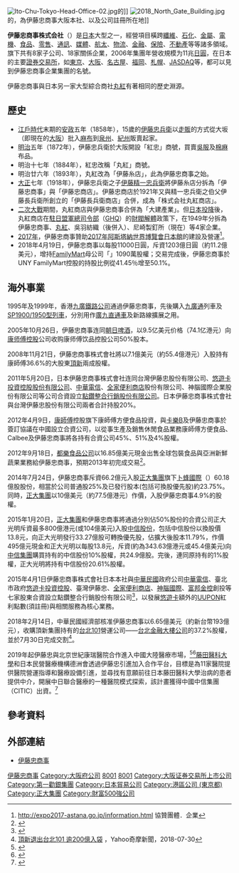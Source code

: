 {{Infobox company
| name = 伊藤忠商事株式會社
| name_en = Itochu Corporation
| logo = [[File:Itochu-Logo.svg|150px]]
| type = [[上市公司|上市公司]]
| slogan = Committed To the Global Good
| traded_as = {{tyo|8001}}<br />{{ose|8001}}<br />{{nse|8001}}<br />{{fse|8001}}<br />{{jpsse|8001}}
| foundation =  1949年（[[昭和|昭和]]二十四年）12月1日（{{age in years and days|1949|12|1|age=no}}）
| location = <li>本店所在地（公司註冊地）、大阪本社：<br />{{JPN}} 〒530-8448<br />[[大阪市|大阪市]][[北區_(大阪市)|北區]]梅田3丁目1番3號<br />{{link-ja|北門大廈|ノースゲートビルディング}}<br /><li>東京本社：<br />{{JPN}} 〒107-8077<br />[[東京都|東京都]][[港區_(東京都)|港區]][[北青山|北青山]]2丁目5番1號<br />{{link-ja|伊藤忠商事東京本社大樓|伊藤忠商事東京本社ビル}}
| key_people =
| services = [[批發|批發]]、[[貿易|貿易]]
| homepage = {{URL|https://www.itochu.co.jp/}}
| capital = 2,022億4,100萬日圓
| Net asset value = 集團：5兆6,736億8,300萬日圓<br />單獨：3兆4,034億6,400萬日圓
| revenue = 集團：11兆9,782億7,600萬日圓<br />單獨：4兆5,032億7,500萬日圓
| net_income = {{loss}}80億9,200萬日圓
| num_employees = 集團：70,639人<br />單獨：4,255人
| accounting_period = 每年3月31日
| major_shareholder = 日本Trustee Service信託銀行6.52%<br />日本Master Trust信託銀行4.60%
| subsid = 伊藤忠Techno-Solutions（株）53.86%<br />[[伊藤忠食品|伊藤忠食品]]（株）47.72%<br />[[中信國際資產管理公司|中信國際資產管理公司]]19%<br />迪桑特（DESCENTE）30%
| footnotes =
}}
[[File:Ito-Chu-Tokyo-Head-Office-02.jpg|thumb]]的{{link-ja|伊藤忠商事東京本社大樓|伊藤忠商事東京本社ビル}}]]
[[File:2018_North_Gate_Building.jpg|thumb]]的{{link-ja|北門大廈|ノースゲートビルディング}}，為伊藤忠商事大阪本社、以及公司註冊所在地]]

'''伊藤忠商事株式会社'''（{{jpn|j=伊藤忠商事株式会社|hg=いとうちゅうしょうじかぶしきかいしゃ|rm=itōchū shōji kabushiki kaisha|f=y}}）是[[日本|日本]]大型{{link-ja|商社|商社|綜合商社}}之一，經營項目橫跨[[纖維|纖維]]、[[石化|石化]]、[[金屬|金屬]]、[[電機|電機]]、[[食品|食品]]、[[零售|零售]]、[[通訊|通訊]]、[[媒體|媒體]]、[[航太|航太]]、[[物流|物流]]、[[金融|金融]]、[[保險|保險]]、[[不動產|不動產]]等等諸多領域。旗下共有8家子公司、18家關係企業，2006年集團年營收規模为11兆[[日圓|日圓]]，在日本的主要[[證券交易所|證券交易所]]，如[[東京證券交易所|東京]]、[[大阪證券交易所|大阪]]、[[名古屋證券交易所|名古屋]]、[[福岡證券交易所|福岡]]、[[札幌證券交易所|札幌]]、[[JASDAQ|JASDAQ]]等，都可以見到伊藤忠商事企業集團的名號。

伊藤忠商事與日本另一家大型綜合商社[[丸紅|丸紅]]有著相同的歷史淵源。

== 歷史 ==
* [[江戶時代|江戶時代]]末期的[[安政|安政]]五年（1858年），15歲的[[伊藤忠兵衛_(初代)|伊藤忠兵衛]]以[[走販|走販]]的方式從大坂（即現在的[[大阪市|大阪]]）批入[[麻布|麻布]]到[[和泉國|泉州]]、[[紀伊國|紀州]]販賣起家。
* [[明治|明治]]五年（1872年），伊藤忠兵衛於大阪開設「紅忠」商號，買賣[[吳服|吳服]]及[[棉|棉]][[麻|麻]]布品。
* 明治十七年（1884年），紅忠改稱「丸紅」商號。
* 明治廿六年（1893年），丸紅改為「伊藤糸店」，此為伊藤忠商事之始。
* [[大正|大正]]七年（1918年），伊藤忠兵衛之子[[伊藤忠兵衛_(二代)|伊藤精一忠兵衛]]將伊藤糸店分拆為「伊藤忠商事」與「伊藤忠商店」。伊藤忠商店於1921年又與精一忠兵衛之伯父伊藤長兵衛所創立的「伊藤長兵衛商店」合併，成為「株式会社丸紅商店」。
* [[二次大戰|二次大戰]]期間，丸紅商店與伊藤忠商事合併為「大建產業」。但[[日本投降|日本投降]]後，丸紅商店在[[駐日盟軍總司令部|駐日盟軍總司令部]]（[[GHQ|GHQ]]）的[[財閥解體|財閥解體]]政策下，在1949年分拆為伊藤忠商事、[[丸紅|丸紅]]、吳羽紡織（後併入{{link-ja|東洋紡|東洋紡|東洋紡織}}）、尼崎製釘所（現在{{link-ja|尼釘|アマテイ}}）等4家企業。
*[[2017年|2017年]]，伊藤忠商事贊助[[2017年阿斯塔納世界博覽會日本館|2017年阿斯塔納世界博覽會日本館]]的建設及營運<ref>http://expo2017-astana.go.jp/information.html {{Wayback|url=http://expo2017-astana.go.jp/information.html |date=20170827130332 }} 協贊團體．企業</ref>。
* 2018年4月19日，伊藤忠商事以每股11000日圓，斥資1203億日圓（約11.2億美元），增持[[FamilyMart|FamilyMart]]母公司「{{link-ja|UNY FamilyMart控股|ユニー・ファミリーマートホールディングス}}」1090萬股權；交易完成後，伊藤忠商事於UNY FamilyMart控股的持股比例從41.45％增至50.1%。

== 海外事業 ==
1995年及1999年，香港[[九廣鐵路公司|九廣鐵路公司]]通過伊藤忠商事，先後購入[[九廣通|九廣通]]列車及[[港鐵近畿川崎列車|SP1900/1950型列車]]，分別用作[[廣九直通車|廣九直通車]]及新路線擴展之用。

2005年10月26日，伊藤忠商事连同[[朝日啤酒|朝日啤酒]]，以9.5亿美元价格（74.1亿港元）向[[康师傅控股|康师傅控股]]公司收购康师傅饮品控股公司50%股本。

2008年11月21日，伊藤忠商事株式會社將以7.1億美元（約55.4億港元）入股持有康師傅36.6%的大股東[[頂新|頂新]]兩成股權。

2011年5月20日，日本伊藤忠商事株式會社连同台灣伊藤忠股份有限公司、[[悠遊卡投資控股股份有限公司|悠遊卡投資控股股份有限公司]]、[[中華電信|中華電信]]、[[全家便利商店|全家便利商店]]股份有限公司、神腦國際企業股份有限公司等公司合資設立[[點鑽整合行銷股份有限公司|點鑽整合行銷股份有限公司]]。日本伊藤忠商事株式會社與台灣伊藤忠股份有限公司兩者合計持股20%。

2012年4月9日，[[康師傅|康師傅]]控股旗下康師傅方便食品投資，與[[卡樂B|卡樂B]]及伊藤忠商事於簽訂協議在中國設立合資公司，以從事生產及銷售休閒食品業務康師傅方便食品、Calbee及伊藤忠商事將各持有合資公司45%、51%及4%股權。

2012年9月18日，[[都樂食品公司|都樂食品公司]]以16.85億美元現金出售全球包裝食品與亞洲新鮮蔬果業務給伊藤忠商事，預期2013年初完成交易<ref>{{cite news | language = 中文 | author =  | url = http://biz.sinchew.com.my/node/65268?tid=12 | title = 伊藤忠51.7億購都樂食品業務 | publisher = 星洲網  date = 2012年9月18日 | accessdate = 2013年2月26日 | archive-url = https://web.archive.org/web/20141108145753/http://biz.sinchew.com.my/node/65268?tid=12 | archive-date = 2014年11月8日 | dead-url = yes }}</ref>。

2014年7月24日，伊藤忠商事斥資66.2億元入股[[正大集團|正大集團]]旗下[[卜蜂國際|卜蜂國際]]（{{sehk|43}}）60.18億股股份，相當於公司普通股25%及已發行股本(包括可換股優先股)約23.75%。同時，[[正大集團|正大集團]]以10億美元（約77.5億港元）作價，入股伊藤忠商事4.9%的股權。

2015年1月20日，[[正大集團|正大集團]]和伊藤忠商事將通過分別佔50%股份的合資公司正大光明斥資最多800億港元(或104億美元)入股[[中信股份|中信股份]]，包括中信股份以換股價13.8元，向正大光明發行33.27億股可轉換優先股，佔擴大後股本11.79%，作價495億元現金和正大光明以每股13.8元，斥資(約為343.63億港元或45.4億美元)向[[中国中信集团|中信集團]]購買持有的中信股份10%股權，共24.9億股。完後，連同原持有的1%股權，正大光明將持有中信股份20.61%股權。

2015年4月1日伊藤忠商事株式會社日本本社與[[中華民國|中華民國]]政府公司[[中華電信|中華電信]]、臺北市政府[[悠遊卡投資控股股份有限公司|悠遊卡投資控股]]、臺灣伊藤忠、[[全家便利商店|全家便利商店]]、[[神腦國際|神腦國際]]、[[富邦金控|富邦金控]]創投等七家股東合資設立點鑽整合行銷股份有限公司<ref>{{Cite web |url=http://www.104.com.tw/jb/104i/cust/view?c=3c70426d34363f6a3c423b1d1d1d1d5f2443a363189j99 |title=點鑽整合行銷股份有限公司-104 |access-date=2016-11-19 |archive-date=2019-05-02 |archive-url=https://web.archive.org/web/20190502162207/http://www.104.com.tw/jb/104i/cust/view?c=3c70426d34363f6a3c423b1d1d1d1d5f2443a363189j99 }}</ref>，以發展[[悠遊卡|悠遊卡]]額外的[[UUPON|UUPON]]紅利點數(須註冊)與相關服務為核心業務。

2018年2月14日，中華民國經濟部核准伊藤忠商事以6.65億美元（約新台幣193億元），收購頂新集團持有的[[台北101|台北101]]營運公司——[[台北金融大樓公司|台北金融大樓公司]]的37.2%股權，並於7月30日完成交割<REF>
[https://tw.news.yahoo.com/%E9%A0%82%E6%96%B0%E9%80%80%E5%87%BA%E5%8F%B0%E5%8C%97101-%E9%80%BE200%E5%84%84%E5%85%A5%E8%A2%8B-015707161.html 頂新退出台北101 逾200億入袋] {{Wayback|url=https://tw.news.yahoo.com/%E9%A0%82%E6%96%B0%E9%80%80%E5%87%BA%E5%8F%B0%E5%8C%97101-%E9%80%BE200%E5%84%84%E5%85%A5%E8%A2%8B-015707161.html |date=20190502171209 }}，Yahoo奇摩新聞，2018-07-30
</REF>。

2019年起伊藤忠與北京世紀康瑞醫院合作進入中國大陸醫療市場，<ref>{{Cite web |url=https://www.itochu.co.jp/ja/news/press/2019/191004.html |title=itochu.co.jp-弊社出資先の北京世紀康瑞病院との提携推進 |access-date=2019-10-09 |archive-date=2020-12-12 |archive-url=https://web.archive.org/web/20201212141432/https://www.itochu.co.jp/ja/news/press/2019/191004.html }}</ref><ref>{{Cite web |url=https://zh.cn.nikkei.com/industry/management-strategy/37580-2019-10-08-05-00-12.html |title=日經新聞-伊藤忠在中國醫院引進日本式經營 |access-date=2019-10-09 |archive-date=2020-09-24 |archive-url=https://web.archive.org/web/20200924015634/https://zh.cn.nikkei.com/industry/management-strategy/37580-2019-10-08-05-00-12.html }}</ref>[[藤田醫科大學|藤田醫科大學]]和日本民營醫療機構德洲會透過伊藤忠引進加入合作平台，目標是為11家醫院提供醫院營運指導和醫療設備引進，並尋找有意願前往日本藤田醫科大學治病的患者提供中介，開展中日聯合醫療的一種醫院模式探索，該計畫獲得中國中信集團（CITIC）出資。<ref>{{Cite web |url=http://www.itochu.co.jp/cn/news/press/2019/__icsFiles/afieldfile/2019/10/04/news_191002_cn.pdf |title=伊藤忠與北京世紀康瑞合作企劃案 |access-date=2019-10-09 |archive-date=2020-11-24 |archive-url=https://web.archive.org/web/20201124034736/https://www.itochu.co.jp/cn/news/press/2019/__icsFiles/afieldfile/2019/10/04/news_191002_cn.pdf }}</ref>

== 參考資料 ==
{{reflist}}

== 外部連結 ==
{{Commonscat|Itochu}}
* [https://www.itochu.co.jp/ 伊藤忠商事] {{Wayback|url=https://www.itochu.co.jp/ |date=20210210132957 }} {{ja}}{{en}}{{zh-hans}}

{{TOPIX 100}}
{{日經平均指數}}
{{正大集团}}

[[Category:伊藤忠商事|]]
[[Category:大阪府公司|Category:大阪府公司]]
[[Category:福岡證券交易所上市公司|8001]]
[[Category:札幌證券交易所上市公司|8001]]
[[Category:大阪证券交易所上市公司|Category:大阪证券交易所上市公司]]
[[Category:第一勸銀集團|Category:第一勸銀集團]]
[[Category:日本貿易公司|Category:日本貿易公司]]
[[Category:港區公司_(東京都)|Category:港區公司 (東京都)]]
[[Category:正大集團|Category:正大集團]]
[[Category:財富500強公司|Category:財富500強公司]]